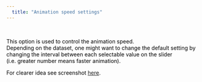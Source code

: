 ---
  title: "Animation speed settings"
---



</br>

<font color='black'>
This option is used to control the animation speed.<br>
Depending on the dataset, one might want to change the default setting by changing the interval between each selectable value on the slider (i.e. greater number means faster animation).

For clearer idea see screenshot <a href="Analysis_of_response_in_experimental_data_files.html#Dynamic-animatoR">here</a>.
</font>
